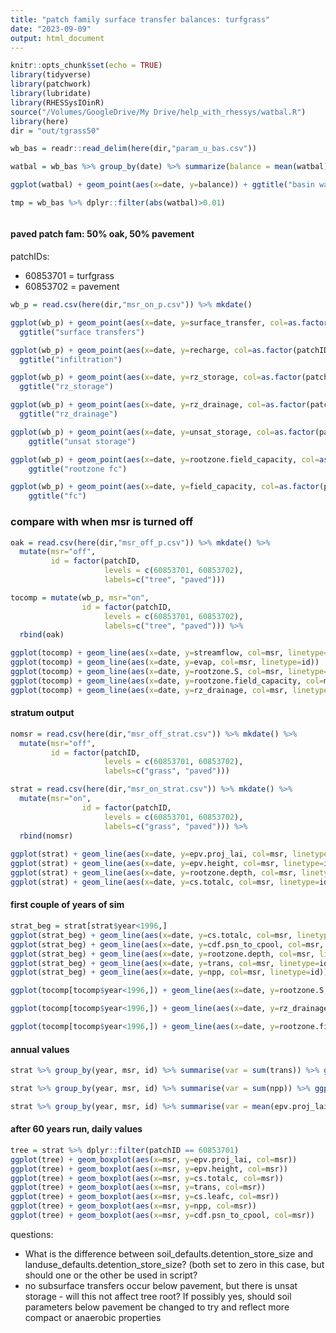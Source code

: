 ```yaml
---
title: "patch family surface transfer balances: turfgrass"
date: "2023-09-09"
output: html_document
---
```


```r
knitr::opts_chunk$set(echo = TRUE)
library(tidyverse)
library(patchwork)
library(lubridate)
library(RHESSysIOinR)
source("/Volumes/GoogleDrive/My Drive/help_with_rhessys/watbal.R")
library(here)
dir = "out/tgrass50"
```


```r

wb_bas = readr::read_delim(here(dir,"param_u_bas.csv")) 

watbal = wb_bas %>% group_by(date) %>% summarize(balance = mean(watbal)) 

ggplot(watbal) + geom_point(aes(x=date, y=balance)) + ggtitle("basin water balance")

tmp = wb_bas %>% dplyr::filter(abs(watbal)>0.01)



```


#### paved patch fam: 50% oak, 50% pavement 

patchIDs:

- 60853701 = turfgrass
- 60853702 = pavement 

```r
wb_p = read.csv(here(dir,"msr_on_p.csv")) %>% mkdate() 

ggplot(wb_p) + geom_point(aes(x=date, y=surface_transfer, col=as.factor(patchID))) + 
  ggtitle("surface transfers")

ggplot(wb_p) + geom_point(aes(x=date, y=recharge, col=as.factor(patchID))) +
  ggtitle("infiltration")

ggplot(wb_p) + geom_point(aes(x=date, y=rz_storage, col=as.factor(patchID)))+
  ggtitle("rz_storage")

ggplot(wb_p) + geom_point(aes(x=date, y=rz_drainage, col=as.factor(patchID)))+
  ggtitle("rz_drainage")

ggplot(wb_p) + geom_point(aes(x=date, y=unsat_storage, col=as.factor(patchID)))+
    ggtitle("unsat storage")

ggplot(wb_p) + geom_point(aes(x=date, y=rootzone.field_capacity, col=as.factor(patchID)))+
    ggtitle("rootzone fc")

ggplot(wb_p) + geom_point(aes(x=date, y=field_capacity, col=as.factor(patchID)))+
    ggtitle("fc")

```

### compare with when msr is turned off

```r

oak = read.csv(here(dir,"msr_off_p.csv")) %>% mkdate() %>%
  mutate(msr="off",
         id = factor(patchID, 
                     levels = c(60853701, 60853702), 
                     labels=c("tree", "paved")))

tocomp = mutate(wb_p, msr="on",
                id = factor(patchID, 
                     levels = c(60853701, 60853702), 
                     labels=c("tree", "paved"))) %>% 
  rbind(oak)

ggplot(tocomp) + geom_line(aes(x=date, y=streamflow, col=msr, linetype=id))
ggplot(tocomp) + geom_line(aes(x=date, y=evap, col=msr, linetype=id))
ggplot(tocomp) + geom_line(aes(x=date, y=rootzone.S, col=msr, linetype=id))
ggplot(tocomp) + geom_line(aes(x=date, y=rootzone.field_capacity, col=msr, linetype=id))
ggplot(tocomp) + geom_line(aes(x=date, y=rz_drainage, col=msr, linetype=id))

```

#### stratum output 

```r

nomsr = read.csv(here(dir,"msr_off_strat.csv")) %>% mkdate() %>%
  mutate(msr="off",
         id = factor(patchID, 
                     levels = c(60853701, 60853702), 
                     labels=c("grass", "paved")))

strat = read.csv(here(dir,"msr_on_strat.csv")) %>% mkdate() %>% 
  mutate(msr="on",
                id = factor(patchID, 
                     levels = c(60853701, 60853702), 
                     labels=c("grass", "paved"))) %>% 
  rbind(nomsr)
  
ggplot(strat) + geom_line(aes(x=date, y=epv.proj_lai, col=msr, linetype=id))
ggplot(strat) + geom_line(aes(x=date, y=epv.height, col=msr, linetype=id))
ggplot(strat) + geom_line(aes(x=date, y=rootzone.depth, col=msr, linetype=id))
ggplot(strat) + geom_line(aes(x=date, y=cs.totalc, col=msr, linetype=id))
```

#### first couple of years of sim 

```r
strat_beg = strat[strat$year<1996,]
ggplot(strat_beg) + geom_line(aes(x=date, y=cs.totalc, col=msr, linetype=id))
ggplot(strat_beg) + geom_line(aes(x=date, y=cdf.psn_to_cpool, col=msr, linetype=id))
ggplot(strat_beg) + geom_line(aes(x=date, y=rootzone.depth, col=msr, linetype=id))
ggplot(strat_beg) + geom_line(aes(x=date, y=trans, col=msr, linetype=id))
ggplot(strat_beg) + geom_line(aes(x=date, y=npp, col=msr, linetype=id))

ggplot(tocomp[tocomp$year<1996,]) + geom_line(aes(x=date, y=rootzone.S, col=msr, linetype=id))

ggplot(tocomp[tocomp$year<1996,]) + geom_line(aes(x=date, y=rz_drainage, col=msr, linetype=id)) + facet_grid("msr")

ggplot(tocomp[tocomp$year<1996,]) + geom_line(aes(x=date, y=rootzone.field_capacity, col=msr, linetype=id)) + facet_grid("msr")

```

#### annual values 
```r

strat %>% group_by(year, msr, id) %>% summarise(var = sum(trans)) %>% ggplot() + geom_line(aes(x=year, y=var, col=msr, linetype=id)) + ggtitle("transpiration")

strat %>% group_by(year, msr, id) %>% summarise(var = sum(npp)) %>% ggplot() + geom_line(aes(x=year, y=var, col=msr, linetype=id)) + ggtitle("npp")

strat %>% group_by(year, msr, id) %>% summarise(var = mean(epv.proj_lai)) %>% ggplot() + geom_line(aes(x=year, y=var, col=msr, linetype=id)) + ggtitle("lai")
```

#### after 60 years run, daily values 

```r

tree = strat %>% dplyr::filter(patchID == 60853701)
ggplot(tree) + geom_boxplot(aes(x=msr, y=epv.proj_lai, col=msr))
ggplot(tree) + geom_boxplot(aes(x=msr, y=epv.height, col=msr))
ggplot(tree) + geom_boxplot(aes(x=msr, y=cs.totalc, col=msr))
ggplot(tree) + geom_boxplot(aes(x=msr, y=trans, col=msr))
ggplot(tree) + geom_boxplot(aes(x=msr, y=cs.leafc, col=msr))
ggplot(tree) + geom_boxplot(aes(x=msr, y=npp, col=msr))
ggplot(tree) + geom_boxplot(aes(x=msr, y=cdf.psn_to_cpool, col=msr))

```

questions: 

- What is the difference between soil_defaults.detention_store_size and landuse_defaults.detention_store_size? (both set to zero in this case, but should one or the other be used in script? 
- no subsurface transfers occur below pavement, but there is unsat storage - will this not affect tree root? If possibly yes, should soil parameters below pavement be changed to try and reflect more compact or anaerobic properties



